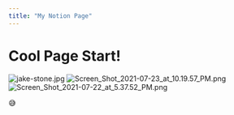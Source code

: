 ```yaml
---
title: "My Notion Page"
---
```

# Cool Page Start!
![jake-stone.jpg](./jake-stone.jpg)
![Screen_Shot_2021-07-23_at_10.19.57_PM.png](./Screen_Shot_2021-07-23_at_10.19.57_PM.png)
![Screen_Shot_2021-07-22_at_5.37.52_PM.png](./Screen_Shot_2021-07-22_at_5.37.52_PM.png)





😅


